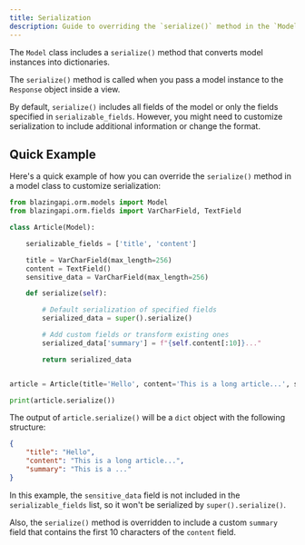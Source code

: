 ```yaml
---
title: Serialization
description: Guide to overriding the `serialize()` method in the `Model` class to customize serialization.
---
```


The `Model` class includes a `serialize()` method that converts model instances into dictionaries.

The `serialize()` method is called when you pass a model instance to the `Response` object inside a view.

By default, `serialize()` includes all fields of the model or only the fields specified in `serializable_fields`. However, you might need to customize serialization to include additional information or change the format.

## Quick Example

Here's a quick example of how you can override the `serialize()` method in a model class to customize serialization:

```python
from blazingapi.orm.models import Model
from blazingapi.orm.fields import VarCharField, TextField

class Article(Model):

    serializable_fields = ['title', 'content']

    title = VarCharField(max_length=256)
    content = TextField()
    sensitive_data = VarCharField(max_length=256)

    def serialize(self):

        # Default serialization of specified fields
        serialized_data = super().serialize()

        # Add custom fields or transform existing ones
        serialized_data['summary'] = f"{self.content[:10]}..."

        return serialized_data


article = Article(title='Hello', content='This is a long article...', sensitive_data='Secret')

print(article.serialize())
```

The output of `article.serialize()` will be a `dict` object with the following structure:

```json
{
    "title": "Hello",
    "content": "This is a long article...",
    "summary": "This is a ..."
}
```

In this example, the `sensitive_data` field is not included in the `serializable_fields` list, so it won't be serialized by `super().serialize()`.

Also, the `serialize()` method is overridden to include a custom `summary` field that contains the first 10 characters of the `content` field.
